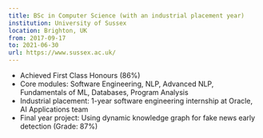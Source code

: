 ```yaml
---
title: BSc in Computer Science (with an industrial placement year)
institution: University of Sussex
location: Brighton, UK
from: 2017-09-17
to: 2021-06-30
url: https://www.sussex.ac.uk/
---
```


- Achieved First Class Honours (86\%)
- Core modules: Software Engineering, NLP, Advanced NLP, Fundamentals of ML, Databases, Program Analysis
- Industrial placement: 1-year software engineering internship at Oracle, AI Applications team
- Final year project: Using dynamic knowledge graph for fake news early detection (Grade: 87\%)
